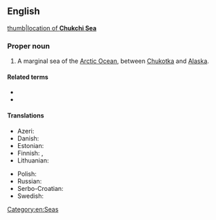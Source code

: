==English==
{{wikipedia}}
[[image:Chukchi_Sea_map.png|thumb|location of '''Chukchi Sea''']]

===Proper noun===
{{en-proper noun|head=Chukchi Sea}}

# A marginal sea of the [[Arctic Ocean]], between [[Chukotka]] and [[Alaska]].

====Related terms====
* {{l|en|Chukchi}}
* {{l|en|Chukotka}}

====Translations====
{{trans-top|part of the Arctic Ocean}}
* Azeri: {{t+|az|Çukot dənizi}}
* Danish: {{t|da|Tjuktjerhavet}}
* Estonian: {{t|et|Tšuktši meri}}
* Finnish: {{t+|fi|Tšuktšimeri}}, {{t|fi|Tšuktšienmeri}}
* Lithuanian: {{t|lt|Čiukčių jūra}}
{{trans-mid}}
* Polish: {{t|pl|Morze Czukockie|m}}
* Russian: {{t+|ru|Чуко́тское мо́ре|n}}
* Serbo-Croatian: {{t|sh|Čukotsko more}}
* Swedish: {{t|sv|Tjuktjerhavet|n}}
{{trans-bottom}}

[[Category:en:Seas]]